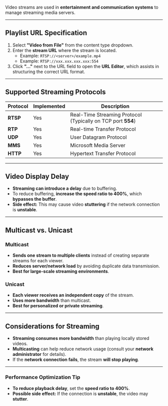 
Video streams are used in **entertainment and communication systems** to manage streaming media servers.  

---

## **Playlist URL Specification**  
1. Select **"Video from File"** from the content type dropdown.  
2. Enter the **stream URL** where the stream is located.  
   - Example: `RTSP://<server>/example.mp4`  
   - Example: `RTSP://xxx.xxx.xxx.xxx:554`  
3. Click **"..."** next to the URL field to open the **URL Editor**, which assists in structuring the correct URL format.  

---

## **Supported Streaming Protocols**  

| **Protocol** | **Implemented** | **Description** |
|-------------|----------------|-----------------|
| **RTSP** | Yes | Real-Time Streaming Protocol (Typically on TCP port **554**) |
| **RTP** | Yes | Real-time Transfer Protocol |
| **UDP** | Yes | User Datagram Protocol |
| **MMS** | Yes | Microsoft Media Server |
| **HTTP** | Yes | Hypertext Transfer Protocol |

---

## **Video Display Delay**  
- **Streaming can introduce a delay** due to buffering.  
- To reduce buffering, **increase the speed ratio to 400%**, which **bypasses the buffer**.  
- **Side effect:** This may cause video **stuttering** if the network connection is **unstable**.  

---

## **Multicast vs. Unicast**  

### **Multicast**  
- **Sends one stream to multiple clients** instead of creating separate streams for each viewer.  
- **Reduces server/network load** by avoiding duplicate data transmission.  
- **Best for large-scale streaming environments**.  

### **Unicast**  
- **Each viewer receives an independent copy** of the stream.  
- **Uses more bandwidth** than multicast.  
- **Best for personalized or private streaming**.  

---

## **Considerations for Streaming**  
- **Streaming consumes more bandwidth** than playing locally stored videos.  
- **Multicasting** can help reduce network usage (consult your **network administrator** for details).  
- If the **network connection fails**, the stream **will stop playing**.  

---

### **Performance Optimization Tip**  
- **To reduce playback delay**, set the **speed ratio to 400%**.  
- **Possible side effect:** If the connection is **unstable**, the video may **stutter**.  
